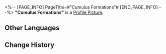 <%-- [PAGE_INFO]
PageTitle=#"Cumulus Formations"#
[END_PAGE_INFO] --%>
{{Item Infobox
|id          = 210200
|image       = Item Cumulus Formations.png
|type        = Disk
|invCategory = Valuables
|rarity      = 3
|effect      = A record that can be played on the Express' phonograph. It might be a chance acquisition or a gift from someone else. All sorts of memories surge up when the music plays &mdash; the smiles, encounters, touches, and the excitement of battle. Maybe that is why people still collect records even as society rapidly advances.<br />The current record contains the track, "Cumulus Formations."
|description = <br />''Clear skies, soothed darkness, yet a quick shower followed by sun. Appearing clouds, fading clouds, enigmatic as life itself.''
}}
'''"Cumulus Formations"''' is a [[Profile Picture]].

==Other Languages==
{{Other Languages
|en   = "Cumulus Formations"
|zhs  = 《云阵四合》
|zht  = 〈雲陣四合〉
|ja   = 『雲陣四合』
|ko   = ≪운진사합≫
|es   = Formaciones de cúmulos
|fr   = « Cumulus Formations »
|ru   = Cumulus Formations
|th   = "Cumulus Formations"
|vi   = "Mây Tích Trận Địa"
|de   = „Quellwolken-Formationen“
|id   = "Cumulus Formations"
|pt   = "Cumulus Formations"
}}

==Change History==
{{Change History|1.0}}